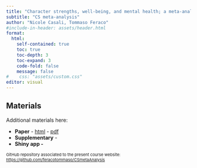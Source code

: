 ```yaml
---
title: "Character strengths, well-being, and mental health; a meta-analysis"
subtitle: "CS meta-analysis"
author: "Nicole Casali, Tommaso Feraco"
#include-in-header: assets/header.html
format: 
  html:
    self-contained: true
    toc: true   
    toc-depth: 3 
    toc-expand: 3 
    code-fold: false 
    message: false
#    css: "assets/custom.css"
editor: visual
---
```


## Materials

Additional materials here:

-   **Paper** - [html](https://feracotommaso.github.io/Personality-and-individual-differences/chapters/personalitySkills.html){target="_blank"} - [pdf](Slides/0.GettingStartedR.pdf){target="_blank"}
-   **Supplementary** -
-   **Shiny app -**

::: {style="font-size:11px;"}
GitHub repository associated to the present course website: <https://github.com/feracotommaso/CSmetaAnalysis>
:::
